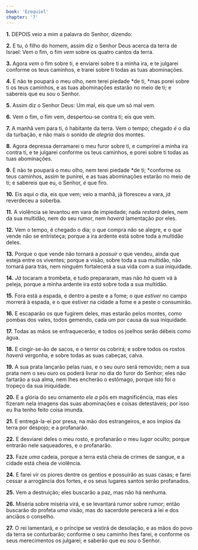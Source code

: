 ```yaml
---
book: 'Ezequiel'
chapter: '7'
---
```


**1.** DEPOIS veio a mim a palavra do Senhor, dizendo:

**2.** E tu, ó filho do homem, assim diz o Senhor Deus acerca da terra de Israel: Vem o fim, o fim *vem* sobre os quatro cantos da terra.

**3.** Agora *vem* o fim sobre ti, e enviarei sobre ti a minha ira, e te julgarei conforme os teus caminhos, e trarei sobre ti todas as tuas abominações.

**4.** E não te poupará o meu olho, nem terei piedade *de ti, *mas porei sobre ti os teus caminhos, e as tuas abominações estarão no meio de ti; e sabereis que eu *sou* o Senhor.

**5.** Assim diz o Senhor Deus: Um mal, eis que um só mal vem.

**6.** Vem o fim, o fim vem, despertou-se contra ti; eis que vem.

**7.** A manhã vem para ti, ó habitante da terra. Vem o tempo; chegado *é* o dia da turbação, e não mais o sonido *de alegria* dos montes.

**8.** Agora depressa derramarei o meu furor sobre ti, e cumprirei a minha ira contra ti, e te julgarei conforme os teus caminhos, e porei sobre ti todas as tuas abominações.

**9.** E não te poupará o meu olho, nem terei piedade *de ti; *conforme os teus caminhos, assim te punirei, e as tuas abominações estarão no meio de ti; e sabereis que eu, o Senhor, *é* que firo.

**10.** Eis aqui o dia, eis que vem; veio a manhã, já floresceu a vara, *já* reverdeceu a soberba.

**11.** A violência se levantou em vara de impiedade; nada *restará* deles, nem da sua multidão, nem do seu rumor, nem *haverá* lamentação por eles.

**12.** Vem o tempo, é chegado o dia; o que compra não se alegre, e o que vende não se entristeça; porque a ira ardente está sobre toda a multidão deles.

**13.** Porque o que vende não tornará a *possuir* o que vendeu, ainda que esteja entre os viventes; porque a visão, sobre toda a sua multidão, não tornará para trás, nem ninguém fortalecerá a sua vida com a sua iniquidade.

**14.** *Já* tocaram a trombeta, e tudo prepararam, mas não *há* quem vá à peleja, porque a minha ardente ira *está* sobre toda a sua multidão.

**15.** Fora está a espada, e dentro a peste e a fome; o que *estiver* no campo morrerá à espada, e o que estiver na cidade a fome e a peste o consumirão.

**16.** E escaparão os que fugirem deles, mas estarão pelos montes, como pombas dos vales, todos gemendo, cada um por causa da sua iniquidade.

**17.** Todas as mãos se enfraquecerão, e todos os joelhos serão débeis como água.

**18.** E cingir-se-ão de sacos, e o terror os cobrirá; e sobre todos os rostos *haverá* vergonha, e sobre todas as suas cabeças, calva.

**19.** A sua prata lançarão pelas ruas, e o seu ouro será removido; nem a sua prata nem o seu ouro os poderá livrar no dia do furor do Senhor; eles não fartarão a sua alma, nem lhes encherão o estômago, porque isto foi o tropeço da sua iniquidade.

**20.** E a glória do seu ornamento *ele a* pôs em magnificência, mas eles fizeram nela imagens das suas abominações e coisas detestáveis; por isso eu lha tenho feito coisa imunda.

**21.** E entregá-la-ei por presa, na mão dos estrangeiros, e aos ímpios da terra por despojo; e a profanarão.

**22.** E desviarei deles o meu rosto, e profanarão o meu *lugar* oculto; porque entrarão nele saqueadores, e o profanarão.

**23.** Faze *uma* cadeia, porque a terra está cheia de crimes de sangue, e a cidade está cheia de violência.

**24.** E farei vir os piores dentre os gentios e possuirão as suas casas; e farei cessar a arrogância dos fortes, e os seus lugares santos serão profanados.

**25.** Vem a destruição; eles buscarão a paz, mas não há nenhuma.

**26.** Miséria sobre miséria virá, e se levantará rumor sobre rumor; então buscarão do profeta *uma* visão, mas do sacerdote perecerá a lei e dos anciãos o conselho.

**27.** O rei lamentará, e o príncipe se vestirá de desolação, e as mãos do povo da terra se conturbarão; conforme o seu caminho lhes farei, e conforme os seus merecimentos os julgarei; e saberão que eu *sou* o Senhor.